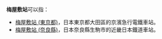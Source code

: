 '''梅屋敷站'''可以指：

* [[梅屋敷站_(東京都)|梅屋敷站 (東京都)]]，日本東京都大田區的京濱急行電鐵車站。
* [[梅屋敷站_(奈良縣)|梅屋敷站 (奈良縣)]]，日本奈良縣生駒市的近畿日本鐵道車站。
{{disambig|cat=四字車站名消歧義}}